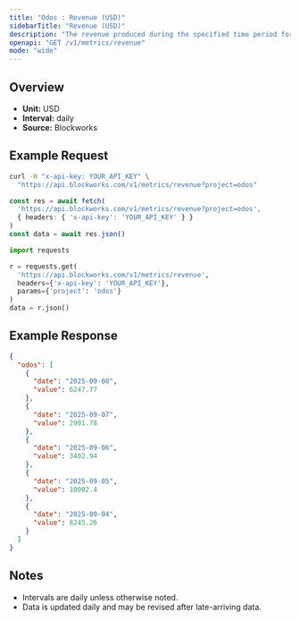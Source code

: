 ```yaml
---
title: "Odos : Revenue (USD)"
sidebarTitle: "Revenue (USD)"
description: "The revenue produced during the specified time period for given project."
openapi: "GET /v1/metrics/revenue"
mode: "wide"
---
```


## Overview

- **Unit:** USD
- **Interval:** daily
- **Source:** Blockworks

## Example Request

<CodeGroup>

```bash cURL
curl -H "x-api-key: YOUR_API_KEY" \
  "https://api.blockworks.com/v1/metrics/revenue?project=odos"
```

```typescript TypeScript
const res = await fetch(
  'https://api.blockworks.com/v1/metrics/revenue?project=odos',
  { headers: { 'x-api-key': 'YOUR_API_KEY' } }
)
const data = await res.json()
```

```python Python
import requests

r = requests.get(
  'https://api.blockworks.com/v1/metrics/revenue',
  headers={'x-api-key': 'YOUR_API_KEY'},
  params={'project': 'odos'}
)
data = r.json()
```

</CodeGroup>

## Example Response

```json
{
  "odos": [
    {
      "date": "2025-09-08",
      "value": 6247.77
    },
    {
      "date": "2025-09-07",
      "value": 2901.78
    },
    {
      "date": "2025-09-06",
      "value": 3402.94
    },
    {
      "date": "2025-09-05",
      "value": 10002.4
    },
    {
      "date": "2025-09-04",
      "value": 8245.26
    }
  ]
}
```

## Notes
- Intervals are daily unless otherwise noted.
- Data is updated daily and may be revised after late-arriving data.
